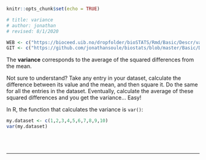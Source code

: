 ```r
knitr::opts_chunk$set(echo = TRUE)

# title: variance
# author: jonathan
# revised: 8/1/2020 

WEB <- c("https://bioceed.uib.no/dropfolder/bioSTATS/Rmd/Basic/Descr/var.html")
GIT <- c("https://github.com/jonathansoule/biostats/blob/master/Basic/Descr/var.Rmd")
```

The **variance** corresponds to the average of the squared differences from the mean.

Not sure to understand? Take any entry in your dataset, calculate the difference between its value and the mean, and then square it. Do the same for all the entries in the dataset. Eventually, calculate the average of these squared differences and you get the variance… Easy!

In R, the function that calculates the variance is `var()`:

```r
my.dataset <- c(1,2,3,4,5,6,7,8,9,10)
var(my.dataset)
```
<br/><br/>

***
<!-- UNCOMMENT TO ACTIVATE
Get the Rmarkdown file corresponding to this page on [GitHub](`r GIT`){target="_blank"}.
-->
